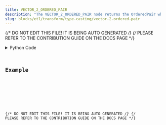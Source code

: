 ```yaml
---
title: VECTOR_2_ORDERED_PAIR
description: "The VECTOR_2_ORDERED_PAIR node returns the OrderedPair where x and y axes are the input nodes."
slug: blocks/etl/transform/type-casting/vector-2-ordered-pair
---
```


{/* DO NOT EDIT THIS FILE! IT IS BEING AUTO GENERATED */}
{/* PLEASE REFER TO THE CONTRIBUTION GUIDE ON THE DOCS PAGE */}


<PythonDocsDisplay docstring={docstring} />
<details>
<summary>Python Code</summary>



<Code code={pythonCode} lang="py" wrap theme="dracula" />

[Find this Flojoy Block on GitHub](https://github.com/flojoy-ai/blocks/blob/main/blocks/ETL/TRANSFORM/TYPE_CASTING/VECTOR_2_ORDERED_PAIR/VECTOR_2_ORDERED_PAIR.py)

</details>

## Example


<GetHelpWidget />


<AppDisplay app={app} blockName="VECTOR_2_ORDERED_PAIR" client:visible />


<Example />

{/* DO NOT EDIT THIS FILE! IT IS BEING AUTO GENERATED */}
{/* PLEASE REFER TO THE CONTRIBUTION GUIDE ON THE DOCS PAGE */}
